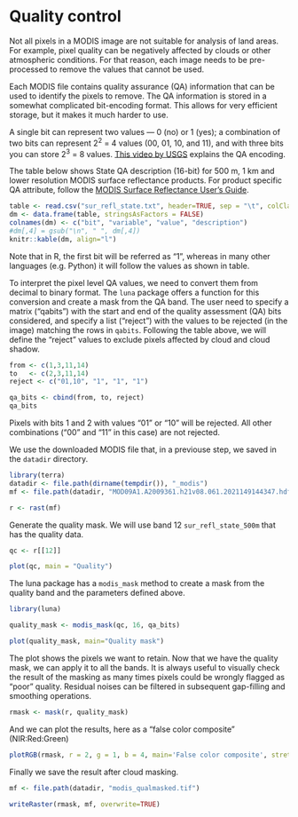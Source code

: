 # Quality control

Not all pixels in a MODIS image are not suitable for analysis of land areas. For example, pixel quality can be negatively affected by clouds or other atmospheric conditions. For that reason, each image needs to be pre-processed to remove the values that cannot be used. 

Each MODIS file contains quality assurance (QA) information that can be used to identify the pixels to remove. The QA information is stored in a somewhat complicated bit-encoding format. This allows for very efficient storage, but it makes it much harder to use. 

A single bit can represent two values --- 0 (no) or 1 (yes); a combination of two bits can represent 2^2^ = 4 values (00, 01, 10, and 11), and with three bits you can store 2^3^ = 8 values. [This video by USGS](https://www.usgs.gov/media/videos/getting-started-modis-v6-surface-reflectance-data-part-3) explains the QA encoding.     

The table below shows State QA description (16-bit) for 500 m, 1 km and lower resolution MODIS surface reflectance products. For product specific QA attribute, follow the [MODIS Surface Reflectance User’s Guide](https://lpdaac.usgs.gov/documents/306/MOD09_User_Guide_V6.pdf).

```r
table <- read.csv("sur_refl_state.txt", header=TRUE, sep = "\t", colClasses = "character", encoding ="UTF-8")
dm <- data.frame(table, stringsAsFactors = FALSE)
colnames(dm) <- c("bit", "variable", "value", "description")
#dm[,4] = gsub("\n", " ", dm[,4])
knitr::kable(dm, align="l")
```

Note that in R, the first bit will be referred as "1", whereas in many other languages (e.g. Python) it will follow the values as shown in table.  

To interpret the pixel level QA values, we need to convert them from decimal to binary format. The `luna` package offers a function for this conversion and create a mask from the QA band. The user need to specify a matrix ("qabits") with the start and end of the quality assessment (QA) bits considered, and specify a list ("reject") with the values to be rejected (in the image) matching the rows in `qabits`. Following the table above, we will define the "reject" values to exclude pixels affected by cloud and cloud shadow.  

```r
from <- c(1,3,11,14)
to   <- c(2,3,11,14)
reject <- c("01,10", "1", "1", "1")

qa_bits <- cbind(from, to, reject)
qa_bits
```


Pixels with bits 1 and 2 with values "01" or "10" will be rejected. All other combinations ("00" and "11" in this case) are not rejected. 

We use the downloaded MODIS file that, in a previouse step, we saved in the `datadir` directory.

```r
library(terra)
datadir <- file.path(dirname(tempdir()), "_modis")
mf <- file.path(datadir, "MOD09A1.A2009361.h21v08.061.2021149144347.hdf")

r <- rast(mf)
```

Generate the quality mask. We will use band 12 `sur_refl_state_500m` that has the quality data.

```r
qc <- r[[12]]

plot(qc, main = "Quality")
```

The luna package has a `modis_mask` method to create a mask from the quality band and the parameters defined above. 

```r
library(luna)

quality_mask <- modis_mask(qc, 16, qa_bits)

plot(quality_mask, main="Quality mask")  
```

The plot shows the pixels we want to retain. Now that we have the quality mask, we can apply it to all the bands. It is always useful to visually check the result of the masking as many times pixels could be wrongly flagged as "poor" quality. Residual noises can be filtered in subsequent gap-filling and smoothing operations.   

```r
rmask <- mask(r, quality_mask)
```

And we can plot the results, here as a "false color composite" (NIR:Red:Green)

```r
plotRGB(rmask, r = 2, g = 1, b = 4, main='False color composite', stretch="lin")
```

Finally we save the result after cloud masking.

```r
mf <- file.path(datadir, "modis_qualmasked.tif")

writeRaster(rmask, mf, overwrite=TRUE)
```

